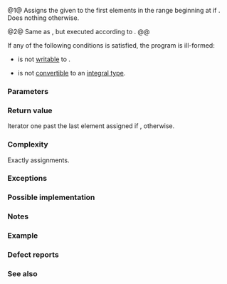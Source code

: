 {{cpp/title|fill_n}}
{{cpp/algorithm/navbar}}
{{dcl begin}}
{{dcl header|algorithm}}
{{dcl rev begin|num=1}}
{{dcla|anchor=1|constexpr=c++20|until=c++26|
template&lt; class OutputIt, class Size, class T &gt;
OutputIt fill_n( OutputIt first, Size count, const T&amp; value );
}}
{{dcl|since=c++26|1=
template&lt; class OutputIt, class Size,
          class T = typename std::iterator_traits
                        &lt;OutputIt&gt;::value_type &gt;
constexpr OutputIt fill_n( OutputIt first, Size count,
                           const T&amp; value );
}}
{{dcl rev end}}
{{dcl rev begin|num=2}}
{{dcl|since=c++17|until=c++26|
template&lt; class ExecutionPolicy,
          class ForwardIt, class Size, class T &gt;
ForwardIt fill_n( ExecutionPolicy&amp;&amp; policy,
                  ForwardIt first, Size count, const T&amp; value );
}}
{{dcl|since=c++26|1=
template&lt; class ExecutionPolicy,
          class ForwardIt, class Size,
          class T = typename std::iterator_traits
                        &lt;OutputIt&gt;::value_type &gt;
ForwardIt fill_n( ExecutionPolicy&amp;&amp; policy,
                  ForwardIt first, Size count, const T&amp; value );
}}
{{dcl rev end}}
{{dcl end}}

@1@ Assigns the given {{c|value}} to the first {{c|count}} elements in the range beginning at {{c|first}} if {{c|count &gt; 0}}. Does nothing otherwise.

@2@ Same as {{v|1}}, but executed according to {{c|policy}}.
@@ {{cpp/algorithm/parallel overload precondition}}

If any of the following conditions is satisfied, the program is ill-formed:
* {{c|value}} is not [[cpp/iterator#Types and writability|writable]] to {{c|first}}.
* {{tt|Size}} is not [[cpp/language/implicit cast|convertible]] to an [[cpp/language/type|integral type]].

===Parameters===
{{par begin}}
{{par|first|the beginning of the range of elements to modify}}
{{par|count|number of elements to modify}}
{{par|value|the value to be assigned}}
{{par exec pol}}
{{par hreq}}
{{par req named|OutputIt|OutputIterator}}
{{par req named|ForwardIt|ForwardIterator}}
{{par end}}

===Return value===
Iterator one past the last element assigned if {{c|count &gt; 0}}, {{c|first}} otherwise.

===Complexity===
Exactly {{c|std::max(0, count)}} assignments.

===Exceptions===
{{cpp/algorithm/parallel exceptions reporting behavior|singular=yes}}

===Possible implementation===
{{eq impl|ver1=1|title1=fill_n|1=
template&lt;class OutputIt, class Size,
         class T = typename std::iterator_traits&lt;OutputIt&gt;::value_type&gt;
OutputIt fill_n(OutputIt first, Size count, const T&amp; value)
{
    for (Size i = 0; i &lt; count; i++)
        *first++ = value;
    return first;
}
}}

===Notes===
{{feature test macro|__cpp_lib_algorithm_default_value_type|value=202403|std=C++26|[[cpp/language/list initialization|List-initialization]] for algorithms {{vl|1,2}}}}

===Example===
{{example
|code=
#include &lt;algorithm&gt;
#include &lt;complex&gt;
#include &lt;iostream&gt;
#include &lt;iterator&gt;
#include &lt;vector&gt;

int main()
{
    std::vector&lt;int&gt; v1{0, 1, 2, 3, 4, 5, 6, 7, 8, 9};

    // replace values of the first 5 elements with -1
    std::fill_n(v1.begin(), 5, -1);

    std::copy_n(v1.cbegin(), v1.size(), std::ostream_iterator&lt;int&gt;(std::cout, " "));
    std::cout &lt;&lt; '\n';

    std::vector&lt;std::complex&lt;double&gt;&gt; nums{&lt;!----&gt;{1, 3}, {2, 2}, {4, 8}&lt;!----&gt;};
    #ifdef __cpp_lib_algorithm_default_value_type
        std::fill_n(nums.begin(), 2, {4, 2});
    #else
        std::fill_n(nums.begin(), 2, std::complex&lt;double&gt;{4, 2});
    #endif
    std::copy_n(nums.cbegin(), nums.size(),
                std::ostream_iterator&lt;std::complex&lt;double&gt;&gt;(std::cout, " "));
    std::cout &lt;&lt; '\n';
}
|output=
-1 -1 -1 -1 -1 5 6 7 8 9
(4,2) (4,2) (4,8)
}}

===Defect reports===
{{dr list begin}}
{{dr list item|wg=lwg|dr=283|std=C++98|before={{tt|T}} was required to be {{named req|CopyAssignable}}, but&lt;br&gt;{{tt|T}} is not always writable to {{tt|OutputIt}}&lt;!-- No ForwardIt here because this DR targets C++98 --&gt;|after=required to be writable instead}}
{{dr list item|wg=lwg|dr=426|std=C++98|before=the complexity requirement was “exactly {{c|count}}&lt;br&gt;assignments”, which is broken if {{c|count}} is negative|after=no assignment if&lt;br&gt;{{c|count}} is non-positive}}
{{dr list item|wg=lwg|dr=865|std=C++98|before=the location of the first element following&lt;br&gt;the filling range was not returned|after=returned}}
{{dr list end}}

===See also===
{{dsc begin}}
{{dsc inc|cpp/algorithm/dsc fill}}
{{dsc inc|cpp/algorithm/ranges/dsc fill_n}}
{{dsc end}}

{{langlinks|de|es|fr|it|ja|pt|ru|zh}}